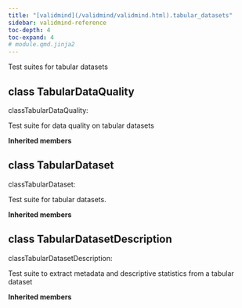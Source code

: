 ```yaml
---
title: "[validmind](/validmind/validmind.html).tabular_datasets"
sidebar: validmind-reference
toc-depth: 4
toc-expand: 4
# module.qmd.jinja2
---
```


<!-- docstring.jinja2 -->

Test suites for tabular datasets

<!-- class.qmd.jinja2 -->

## [class]{.muted} TabularDataQuality

<!-- signatures.jinja2 -->

::: {.signature}

<span class="kw">class</span><span class="name">TabularDataQuality</span>:

:::

<!-- docstring.jinja2 -->

Test suite for data quality on tabular datasets

**Inherited members**

<!-- class.qmd.jinja2 -->

## [class]{.muted} TabularDataset

<!-- signatures.jinja2 -->

::: {.signature}

<span class="kw">class</span><span class="name">TabularDataset</span>:

:::

<!-- docstring.jinja2 -->

Test suite for tabular datasets.

**Inherited members**

<!-- class.qmd.jinja2 -->

## [class]{.muted} TabularDatasetDescription

<!-- signatures.jinja2 -->

::: {.signature}

<span class="kw">class</span><span class="name">TabularDatasetDescription</span>:

:::

<!-- docstring.jinja2 -->

Test suite to extract metadata and descriptive statistics from a tabular dataset

**Inherited members**
